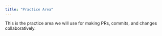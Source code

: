 ```yaml
---
title: "Practice Area"
---
```


This is the practice area we will use for making PRs, commits, and changes collaboratively.

